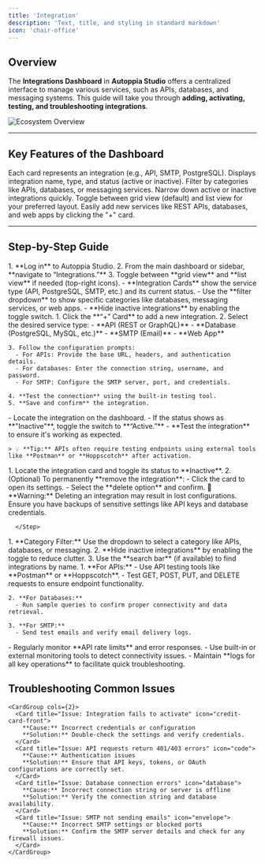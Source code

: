 ```yaml
---
title: 'Integration'
description: 'Text, title, and styling in standard markdown'
icon: 'chair-office'
---
```



## **Overview**
The **Integrations Dashboard** in **Autoppia Studio** offers a centralized interface to manage various services, such as APIs, databases, and messaging systems. This guide will take you through **adding, activating, testing, and troubleshooting integrations**.

![Ecosystem Overview](/images/integration.png)





---

## **Key Features of the Dashboard**

<CardGroup cols={2}>
  <Card title="Integration Cards" icon="square-1">
    Each card represents an integration (e.g., API, SMTP, PostgreSQL).  
    Displays integration name, type, and status (active or inactive).
  </Card>
  <Card title="Category Filter" icon="square-2">
    Filter by categories like APIs, databases, or messaging services.  
    Narrow down active or inactive integrations quickly.
  </Card>
  <Card title="Grid or List View" icon="square-3">
    Toggle between grid view (default) and list view for your preferred layout.
  </Card>
  <Card title="Add New Integration" icon="square-4">
    Easily add new services like REST APIs, databases, and web apps by clicking the "+" card.
  </Card>
</CardGroup>






---

## **Step-by-Step Guide**


<Steps>
  <Step title="Step 1: Access the Integrations Dashboard">
    1. **Log in** to Autoppia Studio.  
    2. From the main dashboard or sidebar, **navigate to “Integrations.”**  
    3. Toggle between **grid view** and **list view** if needed (top-right icons).
  </Step>
  
  <Step title="Step 2: Understanding the Interface">
    - **Integration Cards** show the service type (API, PostgreSQL, SMTP, etc.) and its current status.  
    - Use the **filter dropdown** to show specific categories like databases, messaging services, or web apps.  
    - **Hide inactive integrations** by enabling the toggle switch.
  </Step>
  
  <Step title="Step 3: Adding a New Integration">
    1. Click the **“+” Card** to add a new integration.  
    2. Select the desired service type:  
      - **API (REST or GraphQL)**  
      - **Database (PostgreSQL, MySQL, etc.)**  
      - **SMTP (Email)**  
      - **Web App**  

    3. Follow the configuration prompts:  
      - For APIs: Provide the base URL, headers, and authentication details.  
      - For databases: Enter the connection string, username, and password.  
      - For SMTP: Configure the SMTP server, port, and credentials.

    4. **Test the connection** using the built-in testing tool.  
    5. **Save and confirm** the integration.
  </Step>

  <Step title="Step 4: Activating an Integration">
    - Locate the integration on the dashboard.  
    - If the status shows as **"Inactive"**, toggle the switch to **“Active.”**  
    - **Test the integration** to ensure it's working as expected.

    > 💡 **Tip:** APIs often require testing endpoints using external tools like **Postman** or **Hoppscotch** after activation.
  </Step>

  <Step title="Step 5: Deactivating or Removing an Integration">
    1. Locate the integration card and toggle its status to **Inactive**.  
    2. (Optional) To permanently **remove the integration**:  
      - Click the card to open its settings.  
      - Select the **delete option** and confirm.
<Warning>🚨 **Warning:** Deleting an integration may result in lost configurations. Ensure you have backups of sensitive settings like API keys and database credentials.</Warning>

      </Step>

  <Step title="Step 6: Filtering and Searching">
    1. **Category Filter:** Use the dropdown to select a category like APIs, databases, or messaging.  
    2. **Hide inactive integrations** by enabling the toggle to reduce clutter.  
    3. Use the **search bar** (if available) to find integrations by name.
  </Step>

  <Step title="Step 7: Testing and Debugging Integrations">
    1. **For APIs:**  
      - Use API testing tools like **Postman** or **Hoppscotch**.  
      - Test GET, POST, PUT, and DELETE requests to ensure endpoint functionality.  

    2. **For Databases:**  
      - Run sample queries to confirm proper connectivity and data retrieval.  

    3. **For SMTP:**  
      - Send test emails and verify email delivery logs.
  </Step>

  <Step title="Step 8: Monitoring and Managing Integration Health">
    - Regularly monitor **API rate limits** and error responses.  
    - Use built-in or external monitoring tools to detect connectivity issues.  
    - Maintain **logs for all key operations** to facilitate quick troubleshooting.
  </Step>
</Steps>

  ## Troubleshooting Common Issues
    <CardGroup cols={2}>
      <Card title="Issue: Integration fails to activate" icon="credit-card-front">
        **Cause:** Incorrect credentials or configuration  
        **Solution:** Double-check the settings and verify credentials.
      </Card>
      <Card title="Issue: API requests return 401/403 errors" icon="code">
        **Cause:** Authentication issues  
        **Solution:** Ensure that API keys, tokens, or OAuth configurations are correctly set.
      </Card>
      <Card title="Issue: Database connection errors" icon="database">
        **Cause:** Incorrect connection string or server is offline  
        **Solution:** Verify the connection string and database availability.
      </Card>
      <Card title="Issue: SMTP not sending emails" icon="envelope">
        **Cause:** Incorrect SMTP settings or blocked ports  
        **Solution:** Confirm the SMTP server details and check for any firewall issues.
      </Card>
    </CardGroup>
 
